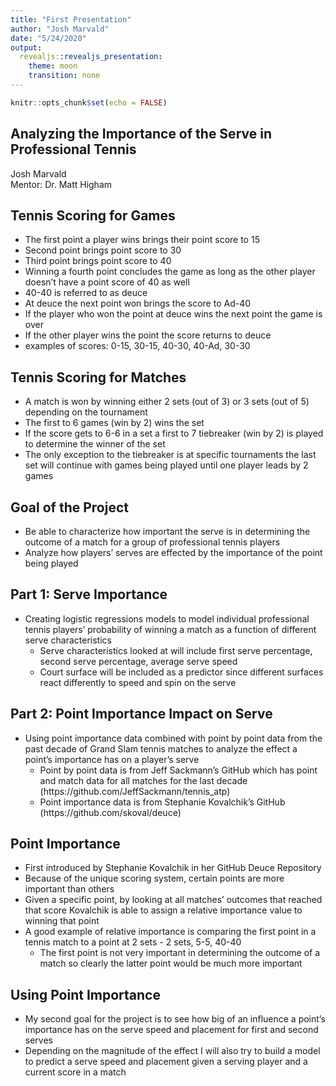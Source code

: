```yaml
---
title: "First Presentation"
author: "Josh Marvald"
date: "5/24/2020"
output: 
  revealjs::revealjs_presentation:
    theme: moon
    transition: none
---
```


```r
knitr::opts_chunk$set(echo = FALSE)
```

## Analyzing the Importance of the Serve in Professional Tennis
Josh Marvald  
Mentor: Dr. Matt Higham


## Tennis Scoring for Games

* The first point a player wins brings their point score to 15  
* Second point brings point score to 30  
* Third point brings point score to 40  
* Winning a fourth point concludes the game as long as the other player doesn't have a point score of 40 as well  
* 40-40 is referred to as deuce  
* At deuce the next point won brings the score to Ad-40  
* If the player who won the point at deuce wins the next point the game is over  
* If the other player wins the point the score returns to deuce  
* examples of scores: 0-15, 30-15, 40-30, 40-Ad, 30-30

## Tennis Scoring for Matches

* A match is won by winning either 2 sets (out of 3) or 3 sets (out of 5) depending on the tournament  
* The first to 6 games (win by 2) wins the set  
* If the score gets to 6-6 in a set a first to 7 tiebreaker (win by 2) is played to determine the winner of the set  
* The only exception to the tiebreaker is at specific tournaments the last set will continue with games being played until one player leads by 2 games

## Goal of the Project

* Be able to characterize how important the serve is in determining the outcome of a match for a group of professional tennis players
* Analyze how players' serves are effected by the importance of the point being played

## Part 1: Serve Importance

* Creating logistic regressions models to model individual professional tennis players' probability of winning a match as a function of different serve characteristics
  + Serve characteristics looked at will include first serve percentage, second serve percentage, average serve speed
  + Court surface will be included as a predictor since different surfaces react differently to speed and spin on the serve
  

## Part 2: Point Importance Impact on Serve

* Using point importance data combined with point by point data from the past decade of Grand Slam tennis matches to analyze the effect a point's importance has on a player's serve
  + Point by point data is from Jeff Sackmann's GitHub which has point and match data for all matches for the last decade (https://github.com/JeffSackmann/tennis_atp)
  + Point importance data is from Stephanie Kovalchik's GitHub (https://github.com/skoval/deuce)



## Point Importance
* First introduced by Stephanie Kovalchik in her GitHub Deuce Repository 
* Because of the unique scoring system, certain points are more important than others
* Given a specific point, by looking at all matches' outcomes that reached that score Kovalchik is able to assign a relative importance value to winning that point
* A good example of relative importance is comparing the first point in a tennis match to a point at 2 sets - 2 sets, 5-5, 40-40
  + The first point is not very important in determining the outcome of a match so clearly the latter point would be much more important

## Using Point Importance

* My second goal for the project is to see how big of an influence a point's importance has on the serve speed and placement for first and second serves
* Depending on the magnitude of the effect I will also try to build a model to predict a serve speed and placement given a serving player and a current score in a match

